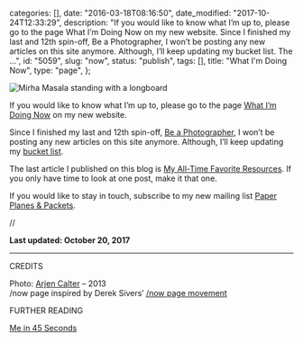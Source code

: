 
  categories: [],
  date: "2016-03-18T08:16:50",
  date_modified: "2017-10-24T12:33:29",
  description:
    "If you would like to know what I’m up to, please go to the page What I’m Doing Now on my new website. Since I finished my last and 12th spin-off, Be a Photographer, I won’t be posting any new articles on this site anymore. Although, I’ll keep updating my bucket list. The …",
  id: "5059",
  slug: "now",
  status: "publish",
  tags: [],
  title: "What I'm Doing Now",
  type: "page",
};


![Mirha Masala standing with a longboard](/pages/tsop/mirha-standing-longboard_1.jpg)

If you would like to know what I’m up to, please go to the page [What I’m Doing Now](http://www.mirhamasala.com/about#now) on my new website.

Since I finished my last and 12th spin-off, [Be a Photographer](/tsop/posts/photographer-month/), I won’t be posting any new articles on this site anymore. Although, I’ll keep updating my [bucket list](/tsop/posts/bucket-list#the-bucket-list).

The last article I published on this blog is [My All-Time Favorite Resources](/tsop/resources/). If you only have time to look at one post, make it that one.

If you would like to stay in touch, subscribe to my new mailing list [Paper Planes & Packets](http://eepurl.com/c6iLqr).

//

**Last updated: October 20, 2017**

---

CREDITS

Photo: [Arjen Calter](https://about.me/arjencalter) – 2013\
/now page inspired by Derek Sivers’ [/now page movement](https://sivers.org/nowff)

FURTHER READING

[Me in 45 Seconds](/tsop/aboutme/)
